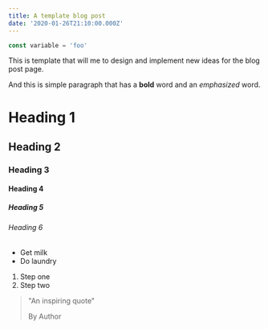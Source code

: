 ```yaml
---
title: A template blog post
date: '2020-01-26T21:10:00.000Z'
---
```


```js
const variable = 'foo'
```

This is template that will me to design and implement new ideas for the blog post page.

And this is simple paragraph that has a **bold** word and an _emphasized_ word.

# Heading 1

## Heading 2

### Heading 3

#### Heading 4

##### Heading 5

###### Heading 6

- Get milk
- Do laundry

1. Step one
2. Step two

> "An inspiring quote"
>
> By Author
